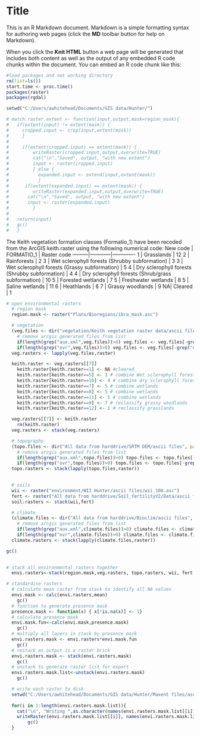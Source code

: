 Title
========================================================

This is an R Markdown document. Markdown is a simple formatting syntax for authoring web pages (click the **MD** toolbar button for help on Markdown).

When you click the **Knit HTML** button a web page will be generated that includes both content as well as the output of any embedded R code chunks within the document. You can embed an R code chunk like this:

```r
#load packages and set working directory
rm(list=ls())
start.time <- proc.time()
packages(raster)
packages(rgdal)

setwd("C:/Users/awhitehead/Documents/GIS data/Hunter/")

# match.raster.extent <- function(input,output,mask=region_mask){
#   if(extent(input) != extent(mask)) {
#     cropped.input <- crop(input,extent(mask))
#     }
#       
#     if(extent(cropped.input) == extent(mask)) {
#         writeRaster(cropped.input,output,overwrite=TRUE)
#         cat("\n","Saved", output, "with new extent")
#         input <- raster(cropped.input)
#         } else {
#           expanded.input <- extend(input,extent(mask))
#           }
#      if(extent(expanded.input) == extent(mask)) {
#         writeRaster(expanded.input,output,overwrite=TRUE)
#       cat("\n","Saved", output, "with new extent")
#       input <- raster(expanded.input)
#         }
#     
#   return(input)
#   gc()
#   }

```

The Keith vegetation formation classes (Formatio_1) have been recoded from the ArcGIS keith.raster using the following numerical code:
New code | FORMATIO_1 |	Raster code
---------|------------|-------------
1 |	Grasslands |	12
2	| Rainforests	| 2
3	| Wet sclerophyll forests (Shrubby subformation) |	3
3	| Wet sclerophyll forests (Grassy subformation)	|  5
4	| Dry sclerophyll forests (Shrubby subformation)	|  4
4	| Dry sclerophyll forests (Shrub/grass subformation)	|  10
5	| Forested wetlands	|  7
5	| Freshwater wetlands	|  8
5	| Saline  wetlands	|  11
6	| Heathlands	|  6
7	| Grassy woodlands	|  9
NA|	Cleared	|  1


```r

# open environmental rasters
  # region mask
  region.mask <- raster("Plans/Bioregions/ibra_mask.asc")

  # vegetation
  (veg.files <- dir("vegetation/Keith vegetation raster data/ascii files", pattern="*.asc", recursive=T, full.names=T)) 
    # remove arcgis generated files from list
    if(length(grep("aux.xml",veg.files))>0) veg.files <- veg.files[-grep("aux.xml",veg.files)]
    if(length(grep("ovr",veg.files))>0) veg.files <- veg.files[-grep("ovr",veg.files)]
  veg.rasters <- lapply(veg.files,raster)

  keith.raster <- veg.rasters[[7]]
    keith.raster[keith.raster==1] <- NA #cleared
    keith.raster[keith.raster==5] <- 3 # combine Wet sclerophyll forests
    keith.raster[keith.raster==10] <- 4 # combine dry sclerophyll forests
    keith.raster[keith.raster==7] <- 5 # combine wetlands
    keith.raster[keith.raster==8] <- 5 # combine wetlands
    keith.raster[keith.raster==11] <- 5 # combine wetlands
    keith.raster[keith.raster==9] <- 7 # reclassify grassy woodlands
    keith.raster[keith.raster==12] <- 1 # reclassify grasslands

  veg.rasters[[7]] <- keith.raster
    rm(keith.raster)
  veg.rasters <- stack(veg.rasters)

  # topography
  (topo.files <- dir("All data from harddrive/SRTM DEM/ascii files", pattern="*.asc", recursive=T, full.names=T)) 
    # remove arcgis generated files from list
    if(length(grep("aux.xml",topo.files))>0) topo.files <- topo.files[-grep("aux.xml",topo.files)]
    if(length(grep("ovr",topo.files))>0) topo.files <- topo.files[-grep("ovr",topo.files)]  
  topo.rasters <- stack(lapply(topo.files,raster))
    

  # soils
  wii <- raster("environment/WII Hunter/ascii files/wii_100.asc")
  fert <- raster("All data from harddrive/Soil_fertilityV2/Data/ascii files/fert.asc")
  soil.rasters <- stack(wii,fert)

  # climate
  (climate.files <- dir("All data from harddrive/Bioclim/ascii files", pattern="*.asc", recursive=T, full.names=T)) 
    # remove arcgis generated files from list
    if(length(grep("aux.xml",climate.files))>0) climate.files <- climate.files[-grep("aux.xml",climate.files)]
    if(length(grep("ovr",climate.files))>0) climate.files <- climate.files[-grep("ovr",climate.files)]  
  climate.rasters <- stack(lapply(climate.files,raster))

gc()
  
```


```r
# stack all environmental rasters together
  envi.rasters<-stack(region.mask,veg.rasters, topo.rasters, wii, fert, climate.rasters)

# standardise rasters  
  # calculate mean raster from stack to identify all NA values
  envi.mask <- calc(envi.rasters,mean)
    gc()
  # function to generate presence mask
  presence.mask <- function(x) { x[!is.na(x)] <- 1} 
  # calculate presence mask
  envi.mask.fun<-calc(envi.mask,presence.mask)
    gc()
  # multiply all layers in stack by presence mask  
  envi.rasters.mask <- envi.rasters*envi.mask.fun
    gc()
  # restack as output is a raster brick
  envi.rasters.mask <- stack(envi.rasters.mask)
    gc()
  # unstack to generate raster list for export
  envi.rasters.mask.list<-unstack(envi.rasters.mask)
    gc()

  # write each raster to disk
  setwd("C:/Users/awhitehead/Documents/GIS data/Hunter/Maxent files/ascii files")
  
  for(i in 1:length(envi.rasters.mask.list)){
    cat("\n", "Writing ",as.character(names(envi.rasters.mask.list[[i]])), "to ", getwd())
    writeRaster(envi.rasters.mask.list[[i]], names(envi.rasters.mask.list[[i]]))
        gc()
  }


```

